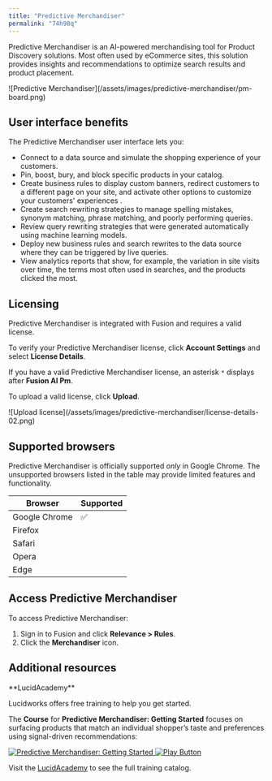 ```yaml
---
title: "Predictive Merchandiser"
permalink: "74h98q"
---
```



Predictive Merchandiser is an AI-powered merchandising tool for Product Discovery solutions. Most often used by eCommerce sites, this solution provides insights and recommendations to optimize search results and product placement.

<Frame>![Predictive Merchandiser](/assets/images/predictive-merchandiser/pm-board.png)</Frame>

## User interface benefits

The Predictive Merchandiser user interface lets you:

* Connect to a data source and simulate the shopping experience of your customers.
* Pin, boost, bury, and block specific products in your catalog.
* Create business rules to display custom banners, redirect customers to a different page on your site, and activate other options to customize your customers' experiences .
* Create search rewriting strategies to manage spelling mistakes, synonym matching, phrase matching, and poorly performing queries.
* Review query rewriting strategies that were generated automatically using machine learning models.
* Deploy new business rules and search rewrites to the data source where they can be triggered by live queries.
* View analytics reports that show, for example, the variation in site visits over time, the terms most often used in searches, and the products clicked the most.

## Licensing

Predictive Merchandiser is integrated with Fusion and requires a valid license.

To verify your Predictive Merchandiser license, click **Account Settings** <InlineImage src="/assets/images/predictive-merchandiser/user-details-button.png"/> and select **License Details**.

If you have a valid Predictive Merchandiser license, an asterisk `*` displays after **Fusion AI Pm**.

To upload a valid license, click **Upload**.

<Frame>![Upload license](/assets/images/predictive-merchandiser/license-details-02.png)</Frame>

## Supported browsers

Predictive Merchandiser is officially supported *only* in Google Chrome. The unsupported browsers listed in the table may provide limited features and functionality.

| Browser | Supported |
| --- | --- |
| Google Chrome | ✅ |
| Firefox |  |
| Safari |  |
| Opera |  |
| Edge |  |

## Access Predictive Merchandiser

To access Predictive Merchandiser:

1. Sign in to Fusion and click **Relevance > Rules**.
2. Click the **Merchandiser** icon.

## Additional resources

<Note>
**LucidAcademy**

Lucidworks offers free training to help you get started.

The **Course** for **Predictive Merchandiser: Getting Started** focuses on surfacing products that match an individual shopper’s taste and preferences using signal-driven recommendations:

<Frame>
  <a href="https://academy.lucidworks.com/predictive-merchandiser-getting-started-with-predictive-merchandiser" target="_blank">
    <div class="note-image-wrapper">
      <img noZoom src="/assets/images/training-covers/predictive-merchandiser.jpeg" alt="Predictive Merchandiser: Getting Started" class="note-image" />
      <img noZoom src="/images/play-btn.svg" alt="Play Button" class="note-image-overlay" />
    </div>
  </a>
</Frame>


Visit the [LucidAcademy](https://academy.lucidworks.com) to see the full training catalog.

</Note>
